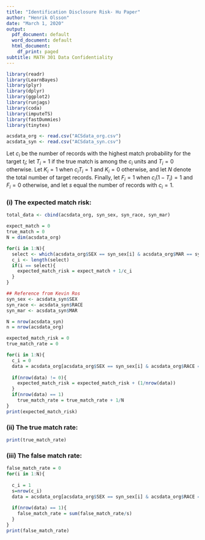 ```yaml
---
title: "Identification Disclosure Risk- Hu Paper"
author: "Henrik Olsson"
date: "March 1, 2020"
output:
  pdf_document: default
  word_document: default
  html_document:
    df_print: paged
subtitle: MATH 301 Data Confidentiality
---
```


```r
library(readr)
library(LearnBayes)
library(plyr)
library(dplyr)
library(ggplot2)
library(runjags)
library(coda)
library(imputeTS)
library(fastDummies)
library(tinytex)
```

```r
acsdata_org <- read.csv("ACSdata_org.csv")
acsdata_syn <- read.csv("ACSdata_syn.csv")
```


Let $c_i$ be the number of records with the highest match probability for the target $t_i$; let $T_i = 1$ if the true match is among the $c_i$ units and $T_i = 0$ otherwise. Let $K_i = 1$ when $c_iT_i = 1$ and $K_i = 0$ otherwise, and let $N$ denote the total number of target records. Finally, let $F_i = 1$ when $c_i(1-T_i) = 1$ and $F_i = 0$ otherwise, and let $s$ equal the number of records with $c_i = 1$.

### (i) The expected match risk:



```r
total_data <- cbind(acsdata_org, syn_sex, syn_race, syn_mar)

expect_match = 0
true_match = 0
N = dim(acsdata_org)

for(i in 1:N){
  select <- which(acsdata_org$SEX == syn_sex[i] & acsdata_org$MAR == syn_mar[i] & acsdata_org$RACE == syn_race[i])
  c_i <- length(select)
  if(i == select){
    expected_match_risk = expect_match + 1/c_i
  }
}
```





```r
## Reference from Kevin Ros
syn_sex <- acsdata_syn$SEX 
syn_race <- acsdata_syn$RACE
syn_mar <- acsdata_syn$MAR

N = nrow(acsdata_syn)
n = nrow(acsdata_org)

expected_match_risk = 0
true_match_rate = 0

for(i in 1:N){
  c_i = 0
  data = acsdata_org[acsdata_org$SEX == syn_sex[i] & acsdata_org$RACE == syn_race[i] & acsdata_org$MAR == syn_mar[i],]
  
  if(nrow(data) != 0){
    expected_match_risk = expected_match_risk + (1/nrow(data))
  }
  if(nrow(data) == 1)
    true_match_rate = true_match_rate + 1/N
}
print(expected_match_risk)
```


### (ii) The true match rate:

```r
print(true_match_rate)

```


### (iii) The false match rate:

```r
false_match_rate = 0
for(i in 1:N){
  
  c_i = 1
  s=nrow(c_i)
  data = acsdata_org[acsdata_org$SEX == syn_sex[i] & acsdata_org$RACE == syn_race[i] & acsdata_org$MAR == syn_mar[i],]
  
  if(nrow(data) == 1){
    false_match_rate = sum(false_match_rate/s) 
  }
}
print(false_match_rate)
```

